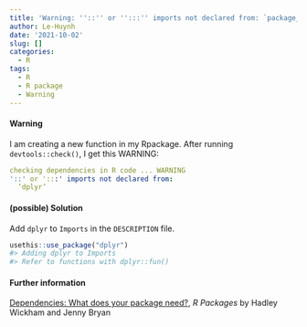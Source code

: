 ```yaml
---
title: 'Warning: ''::'' or '':::'' imports not declared from: `package_name`'
author: Le-Huynh
date: '2021-10-02'
slug: []
categories:
  - R
tags:
  - R
  - R package
  - Warning
---
```

#### Warning
I am creating a new function in my Rpackage. 
After running `devtools::check()`, I get this WARNING:  

```yaml
checking dependencies in R code ... WARNING
'::' or ':::' imports not declared from:
  ‘dplyr’ 
```

#### (possible) Solution
Add `dplyr` to `Imports` in the `DESCRIPTION` file.  

```r
usethis::use_package("dplyr")
#> Adding dplyr to Imports
#> Refer to functions with dplyr::fun()
```

#### Further information
[Dependencies: What does your package need?](https://r-pkgs.org/description.html#dependencies), 
_R Packages_ by  Hadley Wickham and Jenny Bryan  


